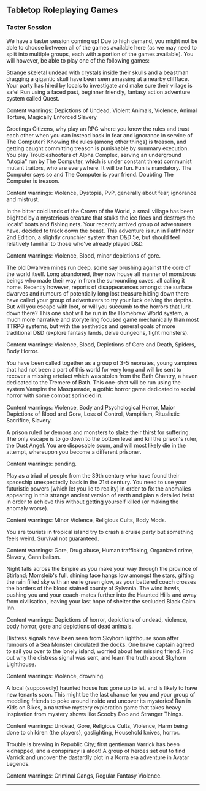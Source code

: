 
## Tabletop Roleplaying Games

### Taster Session

We have a taster session coming up! Due to high demand, you might not be able to
choose between all of the games available here (as we may need to split into
multiple groups, each with a portion of the games available). You will however,
be able to play one of the following games:

<Taster name="The Full-Dark Stone" gm="Lucy" pronouns="She/Her" system="Quest" low={4} high={6}>

Strange skeletal undead with crystals inside their skulls and a beastman
dragging a gigantic skull have been seen amassing at a nearby cliffface. Your
party has hired by locals to investigate and make sure their village is safe!
Run using a faced past, beginner friendly, fantasy action adventure system
called Quest.

Content warnings: Depictions of Undead, Violent Animals, Violence, Animal Torture, Magically Enforced Slavery

</Taster>

<Taster name="Paranoia" gm="Jade" pronouns="They/She" system="Paranoia" low={3} high={6}>

Greetings Citizens, why play an RPG where you know the rules and trust each
other when you can instead bask in fear and ignorance in service of The
Computer? Knowing the rules (among other things) is treason, and getting caught
committing treason is punishable by summary execution. You play Troubleshooters
of Alpha Complex, serving an underground "utopia" run by The Computer, which is
under constant threat communist mutant traitors, who are everywhere. It will be
fun. Fun is mandatory. The Computer says so and The Computer is your friend.
Doubting The Computer is treason.

Content warnings: Violence, Dystopia, PvP, generally about fear, ignorance and mistrust.

</Taster>

<Taster name="The Whitefang Wyrm" gm="Allie" pronouns="They/Them" system="Pathfinder 2" low={4} high={6}>

In the bitter cold lands of the Crown of the World, a small village has been
blighted by a mysterious creature that stalks the ice floes and destroys the
locals' boats and fishing nets. Your recently arrived group of adventurers have.
decided to track down the beast. This adventure is run in Pathfinder 2nd
Edition, a slightly crunchier system than D&D 5e, but should feel relatively
familiar to those who've already played D&D.

Content warnings: Violence, Blood, minor depictions of gore.

</Taster>

<Taster name="The Deep Mines" gm="Luke" pronouns="He/Him" system="Homebrew World" low={4} high={6}>

The old Dwarven mines run deep, some say brushing against the core of the world
itself. Long abandoned, they now house all manner of monstrous beings who made
their way in from the surrounding caves, all calling it home. Recently however,
reports of disappearances amongst the surface dwarves and rumours of potentially
long lost treasure hiding down there have called your group of adventurers to
try your luck delving the depths. But will you escape with loot, or will you
succumb to the horrors that lurk down there? This one shot will be run in the
Homebrew World system, a much more narrative and storytelling focused game
mechanically than most TTRPG systems, but with the aesthetics and general goals
of more traditional D&D (explore fantasy lands, delve dungeons, fight monsters).

Content warnings: Violence, Blood, Depictions of Gore and Death, Spiders, Body
Horror.

</Taster>

<Taster name="Bath By Night" gm="Selina" pronouns="She/Her" system="Vampire the Masquerade 5th" low={3} high={5}>

You have been called together as a group of 3-5 neonates, young vampires that
had not been a part of this world for very long and will be sent to recover a
missing artefact which was stolen from the Bath Chantry, a haven dedicated to
the Tremere of Bath. This one-shot will be run using the system Vampire the
Masquerade, a gothic horror game dedicated to social horror with some combat
sprinkled in.

Content warnings: Violence, Body and Psychological Horror, Major Depictions of
Blood and Gore, Loss of Control, Vampirism, Ritualistic Sacrifice, Slavery.

</Taster>

<Taster name="The Vaults of Torment" gm="Alex" pronouns="He/Him" system="MÖRK BORG" low={1} high={8}>

A prison ruled by demons and monsters to slake their thirst for suffering. The
only escape is to go down to the bottom level and kill the prison's ruler, the
Dust Angel. You are disposable scum, and will most likely die in the attempt,
whereupon you become a different prisoner.

Content warnings: pending.

</Taster>

<Taster name="Selling Degrees for the Devil" gm="Mari" pronouns="She/Her" system="Stealing Stories for the Devil" low={3} high={3}>

Play as a triad of people from the 39th century who have found their
spaceship unexpectedly back in the 21st century. You need to use your futuristic
powers (which let you lie to reality) in order to fix the anomalies appearing
in this strange ancient version of earth and plan a detailed heist in order to
achieve this without getting yourself killed (or making the anomaly worse).

Content warnings: Minor Violence, Religious Cults, Body Mods.

</Taster>

<Taster name="Summer Feast" gm="Rick" pronouns="He/Him" system="Shiver" low={3} high={6}>

You are tourists in tropical island try to crash a cruise party but something
feels weird. Survival not guaranteed.

Content warnings: Gore, Drug abuse, Human trafficking, Organized crime, Slavery,
Cannibalism.

</Taster>

<Taster name="The Haunted Hills" gm="Nick" pronouns="He/Him" system="Warhammer Fantasy Roleplaying 4th Edition" low={4} high={7}>

Night falls across the Empire as you make your way through the province of
Stirland; Morrsleib's full, shining face hangs low amongst the stars, gifting
the rain filled sky with an eerie green glow, as your battered coach crosses the
borders of the blood stained county of Sylvania. The wind howls, pushing you and
your coach-mates further into the Haunted Hills and away from civilisation,
leaving your last hope of shelter the secluded Black Cairn Inn.

Content warnings: Depictions of horror, depictions of undead, violence, body
horror, gore and depictions of dead animals.

</Taster>

<Taster name="The Secrets of Skyhorn Lighthouse" gm="Gabe" pronouns="They/Them" system="Dungeons & Dragons 5th Edition" low={2} high={6}>

Distress signals have been seen from Skyhorn lighthouse soon after rumours of a
Sea Monster circulated the docks. One brave captain agreed to sail you over to
the lonely island, worried about her missing friend. Find out why the distress
signal was sent, and learn the truth about Skyhorn Lighthouse.

Content warnings: Violence, drowning.

</Taster>

<Taster name="The Haunting" gm="Hels" pronouns="Any Pronouns" system="Kids on Bikes" low={2} high={5}>

A local (supposedly) haunted house has gone up to let, and is likely to have new
tenants soon. This might be the last chance for you and your group of meddling
friends to poke around inside and uncover its mysteries! Run in Kids on Bikes, a
narrative mystery exploration game that takes heavy inspiration from mystery
shows like Scooby Doo and Stranger Things.

Content warnings: Undead, Gore, Religious Cults, Violence, Harm being done to
children (the players), gaslighting, Household knives, horror.

</Taster>

<Taster name="Water and Mist" gm="They/Them/Orc" system="Avatar Legends" low={2} high={5}>

Trouble is brewing in Republic City; first gentleman Varrick has been kidnapped,
and a conspiracy is afoot! A group of heroes set out to find Varrick and uncover
the dastardly plot in a Korra era adventure in Avatar Legends.

Content warnings: Criminal Gangs, Regular Fantasy Violence.

</Taster>

<hr />
